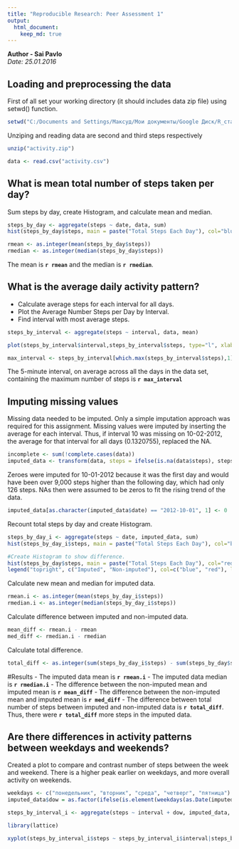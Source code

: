 ---
title: "Reproducible Research: Peer Assessment 1"
output: 
  html_document:
    keep_md: true
---
**Author - Sai Pavlo**  
*Date: 25.01.2016*

## Loading and preprocessing the data
First of all set your working directory (it should includes data zip file) using setwd() function.
```{r, echo=FALSE}
setwd("C:/Documents and Settings/Максуд/Мои документы/Google Диск/R_статистика/Data Science/Reproducible Research/RepData_PeerAssessment1-master")
```
Unziping and reading data are second and third steps respectively 
```{r}
unzip("activity.zip")

data <- read.csv("activity.csv")

```

## What is mean total number of steps taken per day?
Sum steps by day, create Histogram, and calculate mean and median.
```{r}
steps_by_day <- aggregate(steps ~ date, data, sum)
hist(steps_by_day$steps, main = paste("Total Steps Each Day"), col="blue", xlab="Number of Steps")
```

```{r, results='hide'}
rmean <- as.integer(mean(steps_by_day$steps))
rmedian <- as.integer(median(steps_by_day$steps))
```
The mean is **`r rmean`** and the median is **`r rmedian`**.

## What is the average daily activity pattern?
- Calculate average steps for each interval for all days.
- Plot the Average Number Steps per Day by Interval.
- Find interval with most average steps.

```{r}
steps_by_interval <- aggregate(steps ~ interval, data, mean)

plot(steps_by_interval$interval,steps_by_interval$steps, type="l", xlab="Interval", ylab="Number of Steps",main="Average Number of Steps per Day by Interval")
```
```{r, results='hide'}
max_interval <- steps_by_interval[which.max(steps_by_interval$steps),1]
```
The 5-minute interval, on average across all the days in the data set, containing the maximum number of steps is **`r max_interval`**

## Imputing missing values

Missing data needed to be imputed. Only a simple imputation approach was required for this assignment. Missing values were imputed by inserting the average for each interval. Thus, if interval 10 was missing on 10-02-2012, the average for that interval for all days (0.1320755), replaced the NA. 
```{r}
incomplete <- sum(!complete.cases(data))
imputed_data <- transform(data, steps = ifelse(is.na(data$steps), steps_by_interval$steps[match(data$interval, steps_by_interval$interval)], data$steps))
```
Zeroes were imputed for 10-01-2012 because it was the first day and would have been over 9,000 steps higher than the following day, which had only 126 steps. NAs then were assumed to be zeros to fit the rising trend of the data.
```{r}
imputed_data[as.character(imputed_data$date) == "2012-10-01", 1] <- 0
```
Recount total steps by day and create Histogram. 
```{r}
steps_by_day_i <- aggregate(steps ~ date, imputed_data, sum)
hist(steps_by_day_i$steps, main = paste("Total Steps Each Day"), col="blue", xlab="Number of Steps")

#Create Histogram to show difference. 
hist(steps_by_day$steps, main = paste("Total Steps Each Day"), col="red", xlab="Number of Steps", add=T)
legend("topright", c("Imputed", "Non-imputed"), col=c("blue", "red"), lwd=10)
```  
   
Calculate new mean and median for imputed data. 
```{r, results='hide'}
rmean.i <- as.integer(mean(steps_by_day_i$steps))
rmedian.i <- as.integer(median(steps_by_day_i$steps))
```
Calculate difference between imputed and non-imputed data.  
```{r, results='hide'}
mean_diff <- rmean.i - rmean
med_diff <- rmedian.i - rmedian
```
Calculate total difference.
```{r, results='hide'}
total_diff <- as.integer(sum(steps_by_day_i$steps) - sum(steps_by_day$steps))
```
#Results
- The imputed data mean is **`r rmean.i`**
- The imputed data median is **`r rmedian.i`**
- The difference between the non-imputed mean and imputed mean is **`r mean_diff`**
- The difference between the non-imputed mean and imputed mean is **`r med_diff`**
- The difference between total number of steps between imputed and non-imputed data is **`r total_diff`**.   Thus, there were **`r total_diff`** more steps in the imputed data.


## Are there differences in activity patterns between weekdays and weekends?
Created a plot to compare and contrast number of steps between the week and weekend. There is a higher peak earlier on weekdays, and more overall activity on weekends. 
```{r}
weekdays <- c("понедельник", "вторник", "среда", "четверг", "пятница")
imputed_data$dow = as.factor(ifelse(is.element(weekdays(as.Date(imputed_data$date)),weekdays), "Weekday", "Weekend"))

steps_by_interval_i <- aggregate(steps ~ interval + dow, imputed_data, mean)

library(lattice)

xyplot(steps_by_interval_i$steps ~ steps_by_interval_i$interval|steps_by_interval_i$dow, main="Average Steps per Day by Interval",xlab="Interval", ylab="Steps",layout=c(1,2), type="l")
```


